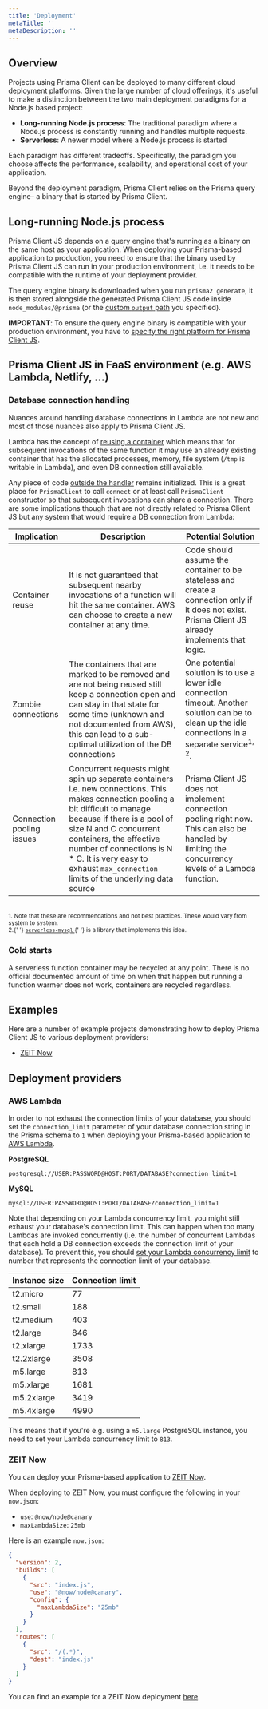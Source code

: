 ```yaml
---
title: 'Deployment'
metaTitle: ''
metaDescription: ''
---
```


## Overview

Projects using Prisma Client can be deployed to many different cloud deployment platforms. Given the large number of cloud offerings, it's useful to make a distinction between the two main deployment paradigms for a Node.js based project:

- **Long-running Node.js process**: The traditional paradigm where a Node.js process is constantly running and handles multiple requests.
- **Serverless**: A newer model where a Node.js process is started

Each paradigm has different tradeoffs. Specifically, the paradigm you choose affects the performance, scalability, and operational cost of your application.

Beyond the deployment paradigm, Prisma Client relies on the Prisma query engine– a binary that is started by Prisma Client.

## Long-running Node.js process


Prisma Client JS depends on a query engine that's running as a binary on the same host as your application. When deploying your Prisma-based application to production, you need to ensure that the binary used by Prisma Client JS can run in your production environment, i.e. it needs to be compatible with the runtime of your deployment provider.

The query engine binary is downloaded when you run `prisma2 generate`, it is then stored alongside the generated Prisma Client JS code inside `node_modules/@prisma` (or the [custom `output` path](./codegen-and-node-setup.md) you specified).

**IMPORTANT**: To ensure the query engine binary is compatible with your production environment, you have to [specify the right platform for Prisma Client JS](../core/generators/prisma-client-js.md#specifying-the-right-platform-for-prisma-client-js).

## Prisma Client JS in FaaS environment (e.g. AWS Lambda, Netlify, ...)

### Database connection handling

Nuances around handling database connections in Lambda are not new and most of those nuances also apply to Prisma Client JS.

Lambda has the concept of [reusing a container](https://aws.amazon.com/blogs/compute/container-reuse-in-lambda/) which means that for subsequent invocations of
the same function it may use an already existing container that has the allocated processes, memory, file system (`/tmp` is writable in Lambda), and even DB
connection still available.

Any piece of code [outside the handler](https://docs.aws.amazon.com/lambda/latest/dg/programming-model-v2.html) remains initialized. This is a great place for
`PrismaClient` to call `connect` or at least call `PrismaClient` constructor so that subsequent invocations can share a connection. There are some implications though that are not directly related to Prisma Client JS but any system that would require a DB connection from Lambda:

| Implication               | Description                                                                                                                                                                                                                                                                                                                           | Potential Solution                                                                                                                                               |
| ------------------------- | ------------------------------------------------------------------------------------------------------------------------------------------------------------------------------------------------------------------------------------------------------------------------------------------------------------------------------------- | ---------------------------------------------------------------------------------------------------------------------------------------------------------------- |
| Container reuse           | It is not guaranteed that subsequent nearby invocations of a function will hit the same container. AWS can choose to create a new container at any time.                                                                                                                                                                              | Code should assume the container to be stateless and create a connection only if it does not exist. Prisma Client JS already implements that logic.              |
| Zombie connections        | The containers that are marked to be removed and are not being reused still keep a connection open and can stay in that state for some time (unknown and not documented from AWS), this can lead to a sub-optimal utilization of the DB connections                                                                                   | One potential solution is to use a lower idle connection timeout. Another solution can be to clean up the idle connections in a separate service<sup>1, 2</sup>. |
| Connection pooling issues | Concurrent requests might spin up separate containers i.e. new connections. This makes connection pooling a bit difficult to manage because if there is a pool of size N and C concurrent containers, the effective number of connections is N \* C. It is very easy to exhaust `max_connection` limits of the underlying data source | Prisma Client JS does not implement connection pooling right now. This can also be handled by limiting the concurrency levels of a Lambda function.              |

<br />
<sup>
  1. Note that these are recommendations and not best practices. These would vary from system to
  system.
</sup>
<br />
<sup>
  2.{' '}
  <a href="https://github.com/jeremydaly/serverless-mysql">
    <code>serverless-mysql</code>
  </a>{' '}
  is a library that implements this idea.
</sup>

### Cold starts

A serverless function container may be recycled at any point. There is no official documented amount of time on when that happen but running a function warmer
does not work, containers are recycled regardless.

## Examples

Here are a number of example projects demonstrating how to deploy Prisma Client JS to various deployment providers:

- [ZEIT Now](https://github.com/prisma/prisma-examples/tree/prisma2/deployment-platforms/zeit-now)

## Deployment providers

### AWS Lambda

In order to not exhaust the connection limits of your database, you should set the `connection_limit` parameter of your database connection string in the Prisma schema to `1` when deploying your Prisma-based application to [AWS Lambda]().

**PostgreSQL**

```
postgresql://USER:PASSWORD@HOST:PORT/DATABASE?connection_limit=1
```

**MySQL**

```
mysql://USER:PASSWORD@HOST:PORT/DATABASE?connection_limit=1
```

Note that depending on your Lambda concurrency limit, you might still exhaust your database's connection limit. This can happen when too many Lambdas are invoked concurrently (i.e. the number of concurrent Lambdas that each hold a DB connection exceeds the connection limit of your database). To prevent this, you should [set your Lambda concurrency limit](https://docs.aws.amazon.com/lambda/latest/dg/configuration-concurrency.html) to number that represents the connection limit of your database.

| Instance size | Connection limit |
| :------------ | :--------------- |
| t2.micro      | 77               |
| t2.small      | 188              |
| t2.medium     | 403              |
| t2.large      | 846              |
| t2.xlarge     | 1733             |
| t2.2xlarge    | 3508             |
| m5.large      | 813              |
| m5.xlarge     | 1681             |
| m5.2xlarge    | 3419             |
| m5.4xlarge    | 4990             |

This means that if you're e.g. using a `m5.large` PostgreSQL instance, you need to set your Lambda concurrency limit to `813`.

### ZEIT Now

You can deploy your Prisma-based application to [ZEIT Now](https://zeit.co/now).

When deploying to ZEIT Now, you must configure the following in your `now.json`:

- `use`: `@now/node@canary`
- `maxLambdaSize`: `25mb`

Here is an example `now.json`:

```json
{
  "version": 2,
  "builds": [
    {
      "src": "index.js",
      "use": "@now/node@canary",
      "config": {
        "maxLambdaSize": "25mb"
      }
    }
  ],
  "routes": [
    {
      "src": "/(.*)",
      "dest": "index.js"
    }
  ]
}
```

You can find an example for a ZEIT Now deployment [here](https://github.com/prisma/prisma-examples/tree/prisma2/deployment-platforms/zeit-now).
